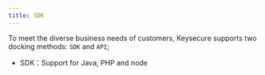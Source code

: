 ---
title: SDK
---

To meet the diverse business needs of customers, Keysecure supports two docking methods: `SDK` and `API`;

- SDK：Support for Java, PHP and node

<CardGroup cols={3}>
  <Card title="Java" icon="java" color="#c64b36" href="https://github.com/Key-secure/java-sdk"></Card>
  <Card title="PHP" icon="php" color="#5b78aa" href="https://github.com/Key-secure/php-sdk"></Card>
  <Card title="Node" icon="node" color="#80bd00" href="https://github.com/Key-secure/js-sdk"></Card>
</CardGroup>